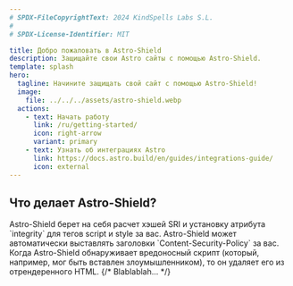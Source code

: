 ```yaml
---
# SPDX-FileCopyrightText: 2024 KindSpells Labs S.L.
#
# SPDX-License-Identifier: MIT

title: Добро пожаловать в Astro-Shield
description: Защищайте свои Astro сайты с помощью Astro-Shield.
template: splash
hero:
  tagline: Начините защищать свой сайт с помощью Astro-Shield!
  image:
    file: ../../../assets/astro-shield.webp
  actions:
    - text: Начать работу
      link: /ru/getting-started/
      icon: right-arrow
      variant: primary
    - text: Узнать об интеграциях Astro
      link: https://docs.astro.build/en/guides/integrations-guide/
      icon: external
---
```



## Что делает Astro-Shield?

<CardGrid stagger>
	<Card title="Реализует Subresource Integrity" icon="pencil">
		Astro-Shield берет на себя расчет хэшей SRI и установку атрибута `integrity` для тегов script и style за вас.
	</Card>
	<Card title="Устанавливает Content-Security-Policy заголовки" icon="seti:lock">
		Astro-Shield может автоматически выставлять заголовки `Content-Security-Policy` за вас.
	</Card>
	<Card title="Блокирует внедрённые вредоносные скрипты" icon="close">
		Когда Astro-Shield обнаруживает вредоносный скрипт (который, например, мог быть вставлен злоумышленником), то он удаляет его из отрендеренного HTML.
	</Card>
	{/* <Card title="Prevent Prototype Pollution" icon="seti:gulp">
		Blablablah...
	</Card> */}
</CardGrid>
